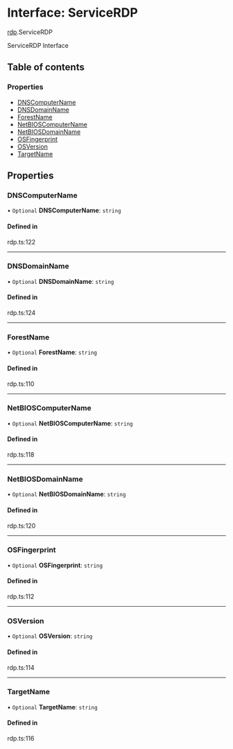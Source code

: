 # Interface: ServiceRDP

[rdp](/templates/protocols/javascript/modules/rdp).ServiceRDP

ServiceRDP Interface

## Table of contents

### Properties

- [DNSComputerName](/templates/protocols/javascript/modules/rdp.ServiceRDP#dnscomputername)
- [DNSDomainName](/templates/protocols/javascript/modules/rdp.ServiceRDP#dnsdomainname)
- [ForestName](/templates/protocols/javascript/modules/rdp.ServiceRDP#forestname)
- [NetBIOSComputerName](/templates/protocols/javascript/modules/rdp.ServiceRDP#netbioscomputername)
- [NetBIOSDomainName](/templates/protocols/javascript/modules/rdp.ServiceRDP#netbiosdomainname)
- [OSFingerprint](/templates/protocols/javascript/modules/rdp.ServiceRDP#osfingerprint)
- [OSVersion](/templates/protocols/javascript/modules/rdp.ServiceRDP#osversion)
- [TargetName](/templates/protocols/javascript/modules/rdp.ServiceRDP#targetname)

## Properties

### DNSComputerName

• `Optional` **DNSComputerName**: `string`

#### Defined in

rdp.ts:122

___

### DNSDomainName

• `Optional` **DNSDomainName**: `string`

#### Defined in

rdp.ts:124

___

### ForestName

• `Optional` **ForestName**: `string`

#### Defined in

rdp.ts:110

___

### NetBIOSComputerName

• `Optional` **NetBIOSComputerName**: `string`

#### Defined in

rdp.ts:118

___

### NetBIOSDomainName

• `Optional` **NetBIOSDomainName**: `string`

#### Defined in

rdp.ts:120

___

### OSFingerprint

• `Optional` **OSFingerprint**: `string`

#### Defined in

rdp.ts:112

___

### OSVersion

• `Optional` **OSVersion**: `string`

#### Defined in

rdp.ts:114

___

### TargetName

• `Optional` **TargetName**: `string`

#### Defined in

rdp.ts:116

